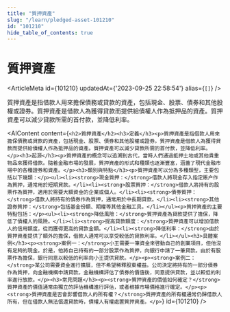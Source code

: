 ```yaml
---
title: "質押資產"
slug: "/learn/pledged-asset-101210"
id: "101210"
hide_table_of_contents: true
---
```



# 質押資產

<ArticleMeta id={101210} updatedAt={'2023-09-25 22:58:54'} alias={`[]`} />
<div className='border-solid border-b border-t-0 my-4 border-[var(--ifm-color-gray-300)]' />

質押資產是指借款人用來擔保債務或貸款的資產，包括現金、股票、債券和其他股權或證券。質押資產是借款人為獲得貸款而提供給債權人作為抵押品的資產。質押資產可以減少貸款所需的首付款，並降低利率。

<AIContent content={`<h2>質押資產</h2><h3>定義</h3><p>質押資產是指借款人用來擔保債務或貸款的資產，包括現金、股票、債券和其他股權或證券。質押資產是借款人為獲得貸款而提供給債權人作為抵押品的資產。質押資產可以減少貸款所需的首付款，並降低利率。</p><h3>起源</h3><p>質押資產的概念可以追溯到古代，當時人們通過抵押土地或其他貴重物品來獲得借款。隨着金融市場的發展，質押資產的形式和種類也逐漸豐富，涵蓋了現代金融市場中的各種證券和資產。</p><h3>類別與特點</h3><p>質押資產可以分為多種類型，主要包括以下幾類：</p><ul><li><strong>現金質押：</strong>借款人將現金存入指定賬户作為質押，通常用於短期貸款。</li><li><strong>股票質押：</strong>借款人將持有的股票作為質押，適用於需要大額資金的企業或個人。</li><li><strong>債券質押：</strong>借款人將持有的債券作為質押，通常用於中長期貸款。</li><li><strong>其他證券質押：</strong>包括基金份額、期權等其他金融工具。</li></ul><p>質押資產的主要特點包括：</p><ul><li><strong>降低風險：</strong>質押資產為貸款提供了擔保，降低了債權人的風險。</li><li><strong>提高貸款額度：</strong>質押資產可以增加借款人的信用額度，從而獲得更高的貸款金額。</li><li><strong>降低利率：</strong>由於質押資產提供了額外的擔保，借款人通常可以享受較低的貸款利率。</li></ul><h3>具體案例</h3><p><strong>案例一：</strong>小王需要一筆資金來啓動自己的創業項目，但他沒有足夠的現金。於是，他將自己持有的一部分股票作為質押，向銀行申請了一筆貸款。由於有股票作為擔保，銀行同意以較低的利率向小王提供貸款。</p><p><strong>案例二：</strong>某公司需要資金進行擴展，但不希望稀釋股東權益。公司決定將持有的一部分債券作為質押，向金融機構申請貸款。金融機構評估了債券的價值後，同意提供貸款，並以較低的利率進行放款。</p><h3>常見問題</h3><p><strong>質押資產的價值如何確定？</strong>質押資產的價值通常由獨立的評估機構進行評估，或者根據市場價格進行確定。</p><p><strong>質押資產是否會影響借款人的所有權？</strong>質押資產的所有權通常仍歸借款人所有，但在借款人無法償還貸款時，債權人有權處置質押資產。</p>`} id={101210} />
